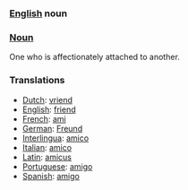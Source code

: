 ===[[English]] noun ===

===[[Noun]]===
One who is affectionately attached to another.

===Translations===
*[[Dutch]]: [[vriend]]
*[[English]]: [[friend]]
*[[French]]: [[ami]]
*[[German]]: [[Freund]]
*[[Interlingua]]: [[amico]]
*[[Italian]]: [[amico]]
*[[Latin]]: [[amicus]]
*[[Portuguese]]: [[amigo]]
*[[Spanish]]: [[amigo]]